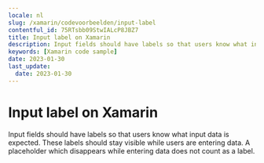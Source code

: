```yaml
---
locale: nl
slug: /xamarin/codevoorbeelden/input-label
contentful_id: 75RTsbb09StwIALcP8JBZ7
title: Input label on Xamarin
description: Input fields should have labels so that users know what input data is expected.
keywords: [Xamarin code sample]
date: 2023-01-30
last_update:
  date: 2023-01-30
---
```


# Input label on Xamarin

Input fields should have labels so that users know what input data is expected. These labels should stay visible while users are entering data. A placeholder which disappears while entering data does not count as a label.

<CodeSample id="input-label" locale="nl" platform="xamarin"/>
